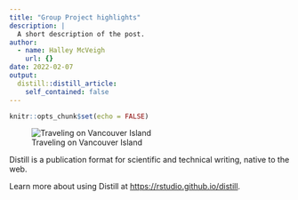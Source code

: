 ```yaml
---
title: "Group Project highlights"
description: |
  A short description of the post.
author:
  - name: Halley McVeigh
    url: {}
date: 2022-02-07
output:
  distill::distill_article:
    self_contained: false
---
```



```r
knitr::opts_chunk$set(echo = FALSE)
```

![Traveling on Vancouver Island](images/A165394_A165394_005A.jpg)


Distill is a publication format for scientific and technical writing, native to the web.

Learn more about using Distill at <https://rstudio.github.io/distill>.


